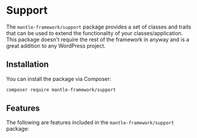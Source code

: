 
# Support

The `mantle-framework/support` package provides a set of classes and traits that
can be used to extend the functionality of your classes/application. This
package doesn't require the rest of the framework in anyway and is a great
addition to any WordPress project.

## Installation

You can install the package via Composer:

```bash
composer require mantle-framework/support
```

## Features

The following are features included in the `mantle-framework/support` package:

<DocCardList />